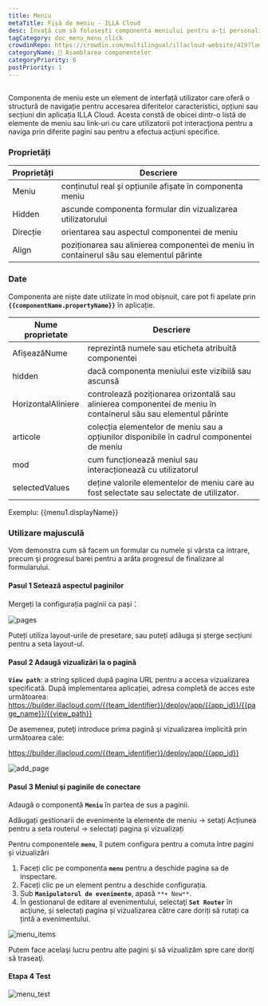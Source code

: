 ```yaml
---
title: Meniu
metaTitle: Fișă de meniu - ILLA Cloud
desc: Învață cum să folosești componenta meniului pentru a-ți personaliza aplicația în ILLA Cloud.
tagCategory: doc_menu_menu_click
crowdinRepo: https://crowdin.com/multilingual/illacloud-website/419?languages=ro&filter=basic&value=0
categoryName: 🧬 Asamblarea componentelor
categoryPriority: 6
postPriority: 1
---
```


## <h2 hidden>Ce este Meniu?</h2>

Componenta de meniu este un element de interfață utilizator care oferă o structură de navigație pentru accesarea diferitelor caracteristici, opțiuni sau secțiuni din aplicația ILLA Cloud. Acesta constă de obicei dintr-o listă de elemente de meniu sau link-uri cu care utilizatorii pot interacţiona pentru a naviga prin diferite pagini sau pentru a efectua acţiuni specifice.

### Proprietăți

| Proprietăți | Descriere                                                                                               |
| ----------- | ------------------------------------------------------------------------------------------------------- |
| Meniu       | conținutul real și opțiunile afișate în componenta meniu                                                |
| Hidden      | ascunde componenta formular din vizualizarea utilizatorului                                             |
| Direcție    | orientarea sau aspectul componentei de meniu                                                            |
| Align       | poziționarea sau alinierea componentei de meniu în containerul său sau elementul părinte                |

### Date

Componenta are niște date utilizate în mod obișnuit, care pot fi apelate prin **`{{componentName.propertyName}}`** în aplicație.

| Nume proprietate   | Descriere                                                                                                                       |
| ------------------ | ------------------------------------------------------------------------------------------------------------------------------- |
| AfișeazăNume       | reprezintă numele sau eticheta atribuită componentei                                                                            |
| hidden             | dacă componenta meniului este vizibilă sau ascunsă                                                                              |
| HorizontalAliniere | controlează poziționarea orizontală sau alinierea componentei de meniu în containerul său sau elementul părinte                 |
| articole           | colecția elementelor de meniu sau a opțiunilor disponibile în cadrul componentei de meniu                                       |
| mod                | cum funcționează meniul sau interacționează cu utilizatorul                                                                     |
| selectedValues     | deține valorile elementelor de meniu care au fost selectate sau selectate de utilizator.                                        |

Exemplu: {{menu1.displayName}}

### Utilizare majusculă

Vom demonstra cum să facem un formular cu numele și vârsta ca intrare, precum şi progresul barei pentru a arăta progresul de finalizare al formularului.

#### Pasul 1 Setează aspectul paginilor

Mergeți la configurația paginii ca pași：

![pages](https://cdn.illacloud.com/official-website/img/docs/pages.png)

Puteți utiliza layout-urile de presetare, sau puteți adăuga și șterge secțiuni pentru a seta layout-ul.

#### Pasul 2 Adaugă vizualizări la o pagină

**`View path`**: a string spliced după pagina URL pentru a accesa vizualizarea specificată. După implementarea aplicației, adresa completă de acces este următoarea: https://builder.illacloud.com/{{team_identifier}}/deploy/app/{{app_id}}/{{page_name}}/{{view_path}}

De asemenea, puteţi introduce prima pagină şi vizualizarea implicită prin următoarea cale:

https://builder.illacloud.com/{{team_identifier}}/deploy/app/{{app_id}}

![add_page](https://cdn.illacloud.com/official-website/img/docs/add_page.png)

#### Pasul 3 Meniul și paginile de conectare

Adaugă o componentă **`Meniu`** în partea de sus a paginii.

Adăugați gestionarii de evenimente la elemente de meniu → setați Acțiunea pentru a seta routerul → selectați pagina și vizualizați

Pentru componentele **`menu`**, îl putem configura pentru a comuta între pagini și vizualizări

1.  Faceți clic pe componenta **`menu`** pentru a deschide pagina sa de inspectare.
2.  Faceți clic pe un element pentru a deschide configurația.
3.  Sub **`Manipulatorul de evenimente`**, apasă `**+ New**`.
4.  În gestionarul de editare al evenimentului, selectaţi **`Set Router`** în acţiune, și selectați pagina și vizualizarea către care doriți să rutați ca țintă a evenimentului.

![menu_items](https://cdn.illacloud.com/official-website/img/docs/menu_items.jpg)

Putem face acelaşi lucru pentru alte pagini şi să vizualizăm spre care doriţi să traseaţi.

#### Etapa 4 Test

![menu_test](https://cdn.illacloud.com/official-website/img/docs/menu_test.gif)
